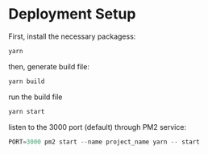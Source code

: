 # Deployment Setup

First, install the necessary packagess:



```js
yarn
```
then, generate build file:

```js
yarn build
```

run the build file

```js
yarn start
```

listen to the 3000 port (default) through PM2 service:

```js
PORT=3000 pm2 start --name project_name yarn -- start
```